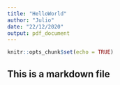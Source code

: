 ---
title: "HelloWorld"
author: "Julio"
date: "22/12/2020"
output: pdf_document
---

```{r setup, include=FALSE}
knitr::opts_chunk$set(echo = TRUE)
```

## This is a markdown file

